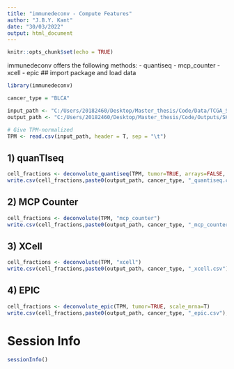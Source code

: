 ```yaml
---
title: "immunedeconv - Compute Features"
author: "J.B.Y. Kant"
date: "30/03/2022"
output: html_document
---
```


```r
knitr::opts_chunk$set(echo = TRUE)
```

immunedeconv offers the following methods: 
- quantiseq
- mcp_counter
- xcell
- epic
## import package and load data
```r
library(immunedeconv)

cancer_type = "BLCA"

input_path <- "C:/Users/20182460/Desktop/Master_thesis/Code/Data/TCGA_SKCM/TCGA_tpm_SKCM.txt"
output_path <- "C:/Users/20182460/Desktop/Master_thesis/Code/Outputs/SKCM"

# Give TPM-normalized 
TPM <- read.csv(input_path, header = T, sep = "\t")
```


## 1) quanTIseq
```r
cell_fractions <- deconvolute_quantiseq(TPM, tumor=TRUE, arrays=FALSE, scale_mrna=TRUE)
write.csv(cell_fractions,paste0(output_path, cancer_type, "_quantiseq.csv"), row.names = TRUE)
```

## 2) MCP Counter
```r
cell_fractions <- deconvolute(TPM, "mcp_counter")
write.csv(cell_fractions,paste0(output_path, cancer_type, "_mcp_counter.csv"), row.names = TRUE)
```
## 3) XCell
```r
cell_fractions <- deconvolute(TPM, "xcell")
write.csv(cell_fractions,paste0(output_path, cancer_type, "_xcell.csv"), row.names = TRUE)
```
## 4) EPIC
```r
cell_fractions <- deconvolute_epic(TPM, tumor=TRUE, scale_mrna=T)
write.csv(cell_fractions,paste0(output_path, cancer_type, "_epic.csv"), row.names = TRUE)
```

# Session Info
```r
sessionInfo()
```

